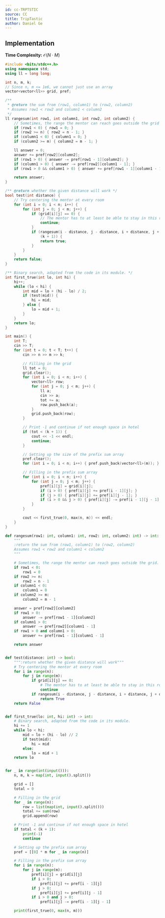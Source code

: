 ```yaml
---
id: cc-TRPTSTIC
source: CC
title: TripTastic
author: Daniel Ge
---
```


## Implementation

**Time Complexity:** $\mathcal{O}(N \cdot M)$

<LanguageSection>
<CPPSection>

```cpp
#include <bits/stdc++.h>
using namespace std;
using ll = long long;

int n, m, k;
// Since n, m <= 1e6, we cannot just use an array
vector<vector<ll>> grid, pref;

/**
 * @return the sum from (row1, column1) to (row2, column2)
 * Assumes row1 < row2 and column1 < column2
 */
ll rangesum(int row1, int column1, int row2, int column2) {
	// Sometimes, the range the mentor can reach goes outside the grid
	if (row1 < 0) { row1 = 0; }
	if (row2 >= n) { row2 = n - 1; }
	if (column1 < 0) { column1 = 0; }
	if (column2 >= m) { column2 = m - 1; }

	ll answer = 0;
	answer += pref[row2][column2];
	if (row1 > 0) { answer -= pref[row1 - 1][column2]; }
	if (column1 > 0) { answer -= pref[row2][column1 - 1]; }
	if (row1 > 0 && column1 > 0) { answer += pref[row1 - 1][column1 - 1]; }

	return answer;
}

/** @return whether the given distance will work */
bool test(int distance) {
	// Try centering the mentor at every room
	for (int i = 0; i < n; i++) {
		for (int j = 0; j < m; j++) {
			if (grid[i][j] == 0) {
				// The mentor has to at least be able to stay in this room
				continue;
			}
			if (rangesum(i - distance, j - distance, i + distance, j + distance) >=
			    (k + 1)) {
				return true;
			}
		}
	}
	return false;
}

/** Binary search, adapted from the code in its module. */
int first_true(int lo, int hi) {
	hi++;
	while (lo < hi) {
		int mid = lo + (hi - lo) / 2;
		if (test(mid)) {
			hi = mid;
		} else {
			lo = mid + 1;
		}
	}
	return lo;
}

int main() {
	int T;
	cin >> T;
	for (int t = 0; t < T; t++) {
		cin >> n >> m >> k;

		// Filling in the grid
		ll tot = 0;
		grid.clear();
		for (int i = 0; i < n; i++) {
			vector<ll> row;
			for (int j = 0; j < m; j++) {
				ll a;
				cin >> a;
				tot += a;
				row.push_back(a);
			}
			grid.push_back(row);
		}

		// Print -1 and continue if not enough space in hotel
		if (tot < (k + 1)) {
			cout << -1 << endl;
			continue;
		}

		// Setting up the size of the prefix sum array
		pref.clear();
		for (int i = 0; i < n; i++) { pref.push_back(vector<ll>(m)); }

		// Filling in the prefix sum array
		for (int i = 0; i < n; i++) {
			for (int j = 0; j < m; j++) {
				pref[i][j] = grid[i][j];
				if (i > 0) { pref[i][j] += pref[i - 1][j]; }
				if (j > 0) { pref[i][j] += pref[i][j - 1]; }
				if (i > 0 && j > 0) { pref[i][j] -= pref[i - 1][j - 1]; }
			}
		}

		cout << first_true(0, max(n, m)) << endl;
	}
}
```

</CPPSection>
<PySection>

```py
def rangesum(row1: int, column1: int, row2: int, column2: int) -> int:
    """
    :return the sum from (row1, column1) to (row2, column2)
    Assumes row1 < row2 and column1 < column2
    """

    # Sometimes, the range the mentor can reach goes outside the grid.
    if row1 < 0: 
        row1 = 0
    if row2 >= n: 
        row2 = n - 1
    if column1 < 0: 
        column1 = 0
    if column2 >= m: 
        column2 = m - 1

    answer = pref[row2][column2]
    if row1 > 0: 
        answer -= pref[row1 - 1][column2]
    if column1 > 0: 
        answer -= pref[row2][column1 - 1]
    if row1 > 0 and column1 > 0: 
        answer += pref[row1 - 1][column1 - 1]

    return answer


def test(distance: int) -> bool:
    """:return whether the given distance will work"""
    # Try centering the mentor at every room
    for i in range(n):
        for j in range(m):
            if grid[i][j] == 0:
                # The mentor has to at least be able to stay in this room
                continue
            if rangesum(i - distance, j - distance, i + distance, j + distance) >= (k + 1):
                return True
    return False


def first_true(lo: int, hi: int) -> int:
    # Binary search, adapted from the code in its module.
    hi += 1
    while lo < hi:
        mid = lo + (hi - lo) // 2
        if test(mid):
            hi = mid
        else:
            lo = mid + 1
    return lo


for _ in range(int(input())):
    n, m, k = map(int, input().split())

    grid = []
    total = 0

    # Filling in the grid
    for _ in range(n):
        row = list(map(int, input().split()))
        total += sum(row)
        grid.append(row)

    # Print -1 and continue if not enough space in hotel
    if total < (k + 1):
        print(-1)
        continue

    # Setting up the prefix sum array
    pref = [[0] * m for _ in range(n)]

    # Filling in the prefix sum array
    for i in range(n):
        for j in range(m):
            pref[i][j] = grid[i][j]
            if i > 0:
                pref[i][j] += pref[i - 1][j]
            if j > 0:
                pref[i][j] += pref[i][j - 1]
            if i > 0 and j > 0:
                pref[i][j] -= pref[i - 1][j - 1]

    print(first_true(0, max(n, m)))
```

</PySection>
</LanguageSection>

